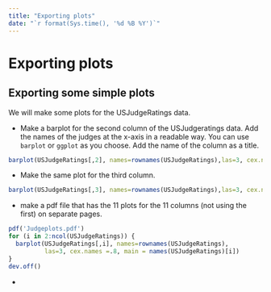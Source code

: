 ```yaml
---
title: "Exporting plots"
date: "`r format(Sys.time(), '%d %B %Y')`"
---
```


# Exporting plots

## Exporting some simple plots

We will make some plots for the USJudgeRatings data.

- Make a barplot for the second column of the USJudgeratings data. Add the names of the judges at the x-axis in a readable way. You can use `barplot` or `ggplot` as you choose. Add the name of the column as a title.

```r
barplot(USJudgeRatings[,2], names=rownames(USJudgeRatings),las=3, cex.names =.8, main = names(USJudgeRatings)[2])
```

- Make the same plot for the third column.

```r
barplot(USJudgeRatings[,3], names=rownames(USJudgeRatings),las=3, cex.names =.8, main = names(USJudgeRatings)[3])
```

- make a pdf file that has the 11 plots for the 11 columns (not using the first) on separate pages.

```r
pdf('Judgeplots.pdf')
for (i in 2:ncol(USJudgeRatings)) {
  barplot(USJudgeRatings[,i], names=rownames(USJudgeRatings), 
          las=3, cex.names =.8, main = names(USJudgeRatings)[i])
}
dev.off()
```

- 
